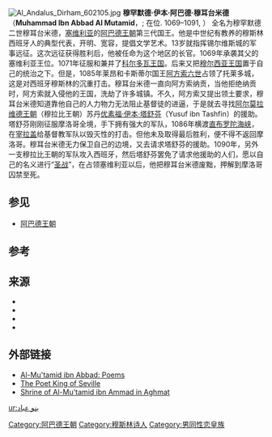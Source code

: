 {{about|塞维利亚的[[阿巴德王朝|阿巴德王朝]]第三代国王|[[阿拔斯王朝|阿拔斯王朝]]哈里发穆阿台米德|穆阿台米德}}
[[File:Al_Andalus_Dirham_602105.jpg|thumb]]
'''穆罕默德·伊本·阿巴德·穆耳台米德'''（'''Muhammad Ibn Abbad Al Mutamid'''，{{lang-ar|المعتمد بن عباد}}; 在位. 1069–1091, {{bd|1040年||1095年||}}） 全名为穆罕默德二世穆耳台米德，[[塞维利亚|塞维利亚]]的[[阿巴德王朝|阿巴德王朝]]第三代国王。他是中世纪有教养的穆斯林西班牙人的典型代表，开明、宽容，提倡文学艺术。13岁就指挥锡尔维斯城的军事远征。这次远征获得胜利后，他被任命为这个地区的长官。1069年承袭其父的塞维利亚王位。1071年征服和兼并了[[科尔多瓦王国|科尔多瓦王国]]。后来又把[[穆尔西亚王国|穆尔西亚王国]]置于自己的统治之下。但是，1085年莱昂和卡斯蒂尔国王[[阿方索六世|阿方索六世]]占领了托莱多城，这是对西班牙穆斯林的沉重打击。穆耳台米德一直向阿方索纳贡，当他拒绝纳贡时，阿方索就入侵他的王国，洗劫了许多城镇。不久，阿方索又提出领土要求，穆耳台米德知道靠他自己的人力物力无法阻止基督徒的进逼，于是就去寻找[[穆拉比特王朝|阿尔莫拉维德王朝]]（穆拉比王朝）苏丹[[优素福·伊本·塔舒芬|优素福·伊本·塔舒芬]]（Yusuf ibn Tashfin）的援助。塔舒芬刚刚征服摩洛哥全境，手下拥有强大的军队，1086年横渡[[直布罗陀海峡|直布罗陀海峡]]，在[[宰拉盖|宰拉盖]]给基督教军队以毁灭性的打击。但他未及取得最后胜利，便不得不返回摩洛哥。穆耳台米德无力保卫自己的边境，又去请求塔舒芬的援助。1090年，另外一支穆拉比王朝的军队攻入西班牙，然后塔舒芬罢免了请求他援助的人们，愿以自己的名义进行“[[圣战|圣战]]”，在占领塞维利亚以后，他把穆耳台米德废黜，押解到摩洛哥囚禁至死。

==参见==
* [[阿巴德王朝|阿巴德王朝]] 
==参考==
{{1911}}
==来源==
*{{cite book|title=Al Mutamid Ibn Abbad et son oeuvre poétique : étude des thèmes|first=Ridha |last=Souissi|publisher=Université de Tunis|year=1977}}
*{{cite book|title=Form and structure in the poetry of Al-Mutamid Ibn Abbad|first=Raymond P. |last=Scheindlin|location=Leiden|publisher=Brill|year=1974}}
*{{cite book|title=Poesia / Al-Mutamid|first=Miguel José|last=Hagerty ed.|location=Barcelona|publisher=Antoni Bosch|year=1979}}
*{{cite book|title=Poesías / Al Mutamid Ibn Abbad|first=María Jesús|last=Rubiera Mata ed.|location= Madrid|publisher=Universidad de Sevilla|year=1982}}

==外部链接==
*[http://www.blackcatpoems.com/a/al_mu_tamid_ibn_abbad.html Al-Mu'tamid ibn Abbad: Poems]
*[https://web.archive.org/web/20140308135147/http://www.saudiaramcoworld.com/issue/199301/the.poet-king.of.seville.htm The Poet King of Seville]
*[http://www.findagrave.com/cgi-bin/fg.cgi?page=gr&GRid=8273341 Shrine of Al-Mu'tamid ibn Ammad in Aghmat ]   

{{start box}}
{{succession box
| before={{tsl|en|Abbad II al-Mu%27tadid|阿巴德二世·穆耳台米德}}<br />（Abbad II al-Mu'tadid）
| title=[[阿巴德王朝|阿巴德王朝]]
| years=1069–1091
| after=被[[优素福·伊本·塔舒芬|优素福·伊本·塔舒芬]]废黜<br />（[[穆拉比特王朝|阿尔莫拉维德王朝]]）
}}
{{end box}}

{{Authority control}}
{{DEFAULTSORT:Mutamid ibn Abbad}}
[[Category:阿巴德王朝|Category:阿巴德王朝]]
[[Category:穆斯林诗人|Category:穆斯林诗人]]
[[Category:男同性恋皇族|Category:男同性恋皇族]]

[[ur:بنو_عباد|ur:بنو عباد]]